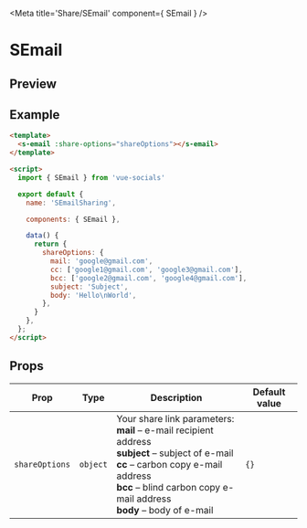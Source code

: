 
<Meta title='Share/SEmail' component={ SEmail } />

<style>{`
  .custom-preview .base-canvas {
    height: auto;
  }
`}</style>

# SEmail

## Preview

<Preview className="custom-preview">
  <Story id='share-semail--default' />
</Preview>

## Example

```html
<template>
  <s-email :share-options="shareOptions"></s-email>
</template>

<script>
  import { SEmail } from 'vue-socials'

  export default {
    name: 'SEmailSharing',

    components: { SEmail },

    data() {
      return {
        shareOptions: {
          mail: 'google@gmail.com',
          cc: ['google1@gmail.com', 'google3@gmail.com'],
          bcc: ['google2@gmail.com', 'google4@gmail.com'],
          subject: 'Subject',
          body: 'Hello\nWorld',
        },
      }
    },
  };
</script>
```

## Props

| Prop | Type | Description | Default value |
| ------ | ------ | ------ | ------ |
`shareOptions` | `object` | Your share link parameters: <br /> **mail** – e-mail recipient address <br /> **subject** – subject of e-mail <br /> **cc** – carbon copy e-mail address <br />  **bcc** – blind carbon copy e-mail address <br /> **body** – body of e-mail <br /> | `{}`
